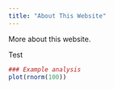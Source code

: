 ```yaml
---
title: "About This Website"
---
```


More about this website.

Test

```r
### Example analysis
plot(rnorm(100))
```

